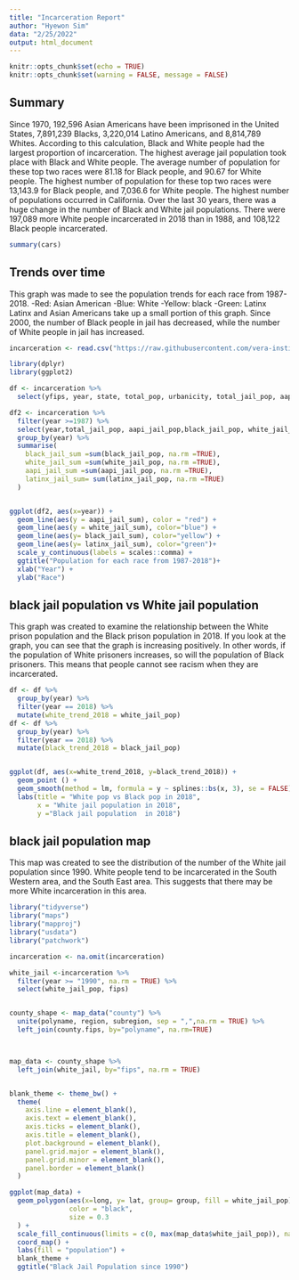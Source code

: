 ```yaml
---
title: "Incarceration Report"
author: "Hyewon Sim"
data: "2/25/2022"
output: html_document
---
```


```r
knitr::opts_chunk$set(echo = TRUE)
knitr::opts_chunk$set(warning = FALSE, message = FALSE) 
```

## Summary


Since 1970, 192,596 Asian Americans have been imprisoned in the United States, 7,891,239 Blacks, 3,220,014 Latino Americans, and 8,814,789 Whites. According to this calculation, Black and White people had the largest proportion of incarceration. The highest average jail population took place with Black and White people. The average number of population for these top two races were 81.18 for Black people, and 90.67 for White people. The highest number of population for these top two races were 13,143.9 for Black people, and 7,036.6 for White people. The highest number of populations occurred in California. Over the last 30 years, there was a huge change in the number of Black and White jail populations. There were 197,089 more White people incarcerated in 2018 than in 1988, and 108,122 Black people incarcerated.


```r
summary(cars)
```

## Trends over time

This graph was made to see the population trends for each race from 1987-2018. 
-Red: Asian American
-Blue: White
-Yellow: black
-Green: Latinx
Latinx and Asian Americans take up a small portion of this graph. Since 2000, the number of Black people in jail has decreased, while the number of White people in jail has increased.



```r
incarceration <- read.csv("https://raw.githubusercontent.com/vera-institute/incarceration-trends/master/incarceration_trends.csv")

library(dplyr)
library(ggplot2)

df <- incarceration %>%
  select(yfips, year, state, total_pop, urbanicity, total_jail_pop, aapi_jail_pop, black_jail_pop, latinx_jail_pop, white_jail_pop) 

df2 <- incarceration %>%
  filter(year >=1987) %>%
  select(year,total_jail_pop, aapi_jail_pop,black_jail_pop, white_jail_pop,latinx_jail_pop) %>%
  group_by(year) %>%
  summarise(
    black_jail_sum =sum(black_jail_pop, na.rm =TRUE),
    white_jail_sum =sum(white_jail_pop, na.rm =TRUE),
    aapi_jail_sum =sum(aapi_jail_pop, na.rm =TRUE),
    latinx_jail_sum= sum(latinx_jail_pop, na.rm =TRUE)
  )


ggplot(df2, aes(x=year)) + 
  geom_line(aes(y = aapi_jail_sum), color = "red") + 
  geom_line(aes(y = white_jail_sum), color="blue") +
  geom_line(aes(y= black_jail_sum), color="yellow") +
  geom_line(aes(y= latinx_jail_sum), color="green")+
  scale_y_continuous(labels = scales::comma) +
  ggtitle("Population for each race from 1987-2018")+
  xlab("Year") +
  ylab("Race") 
```

## black jail population vs White jail population

This graph was created to examine the relationship between the White prison population and the Black prison population in 2018. If you look at the graph, you can see that the graph is increasing positively. In other words, if the population of White prisoners increases, so will the population of Black prisoners. This means that people cannot see racism when they are incarcerated.


```r
df <- df %>%
  group_by(year) %>%
  filter(year == 2018) %>%
  mutate(white_trend_2018 = white_jail_pop)
df <- df %>%
  group_by(year) %>%
  filter(year == 2018) %>%
  mutate(black_trend_2018 = black_jail_pop)


ggplot(df, aes(x=white_trend_2018, y=black_trend_2018)) +
  geom_point () +
  geom_smooth(method = lm, formula = y ~ splines::bs(x, 3), se = FALSE) +
  labs(title = "White pop vs Black pop in 2018",
       x = "White jail population in 2018",
       y ="Black jail population  in 2018")

```
## black jail population map

This map was created to see the distribution of the number of the White jail population since 1990. White people tend to be incarcerated in the South Western area, and the South East area. This suggests that there may be more White incarceration in this area.

```r
library("tidyverse")
library("maps")
library("mapproj")
library("usdata")
library("patchwork")

incarceration <- na.omit(incarceration)  

white_jail <-incarceration %>%
  filter(year >= "1990", na.rm = TRUE) %>%
  select(white_jail_pop, fips)


county_shape <- map_data("county") %>%
  unite(polyname, region, subregion, sep = ",",na.rm = TRUE) %>%
  left_join(county.fips, by="polyname", na.rm=TRUE)



map_data <- county_shape %>%
  left_join(white_jail, by="fips", na.rm = TRUE) 


blank_theme <- theme_bw() +
  theme(
    axis.line = element_blank(),
    axis.text = element_blank(),
    axis.ticks = element_blank(),
    axis.title = element_blank(),
    plot.background = element_blank(),
    panel.grid.major = element_blank(),
    panel.grid.minor = element_blank(),
    panel.border = element_blank()
  )

ggplot(map_data) +
  geom_polygon(aes(x=long, y= lat, group= group, fill = white_jail_pop),
               color = "black",
               size = 0.3
  ) +
  scale_fill_continuous(limits = c(0, max(map_data$white_jail_pop)), na.value = "gray", low = "yellow", high ="red") +
  coord_map() +
  labs(fill = "population") +
  blank_theme +
  ggtitle("Black Jail Population since 1990")




```

